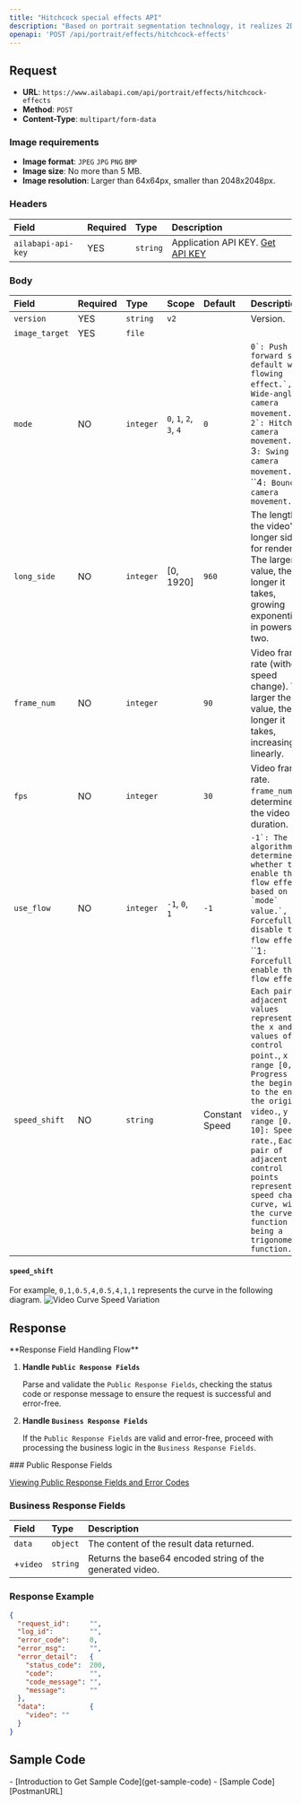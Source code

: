 ```yaml
---
title: "Hitchcock special effects API"
description: "Based on portrait segmentation technology, it realizes 2D to 3D conversion of photos to achieve the effect of 3D naked eye slow motion. The selfie image and the background image using Hitchcock technology senseless fusion, open the scene stretching video shooting new way to play, can be used for personal social entertainment, film and television drama effect simulation shooting, etc."
openapi: 'POST /api/portrait/effects/hitchcock-effects'
---
```


## Request

- **URL**: `https://www.ailabapi.com/api/portrait/effects/hitchcock-effects`
- **Method**: `POST`
- **Content-Type**: `multipart/form-data`

### Image requirements

- **Image format**: `JPEG` `JPG` `PNG` `BMP`
- **Image size**: No more than 5 MB.
- **Image resolution**: Larger than 64x64px, smaller than 2048x2048px.

### Headers

| Field              | Required | Type     | Description                                        |
|:-------------------|:---------|:---------|:---------------------------------------------------|
| `ailabapi-api-key` | YES      | `string` | Application API KEY. [Get API KEY](/doc/get-api-key) |

### Body

| Field          | Required | Type      | Scope                                                            | Default        | Description                                                                                                                                                                                                                                                                                                                                                                                                             |
|:---------------|:---------|:----------|:-----------------------------------------------------------------|:---------------|:------------------------------------------------------------------------------------------------------------------------------------------------------------------------------------------------------------------------------------------------------------------------------------------------------------------------------------------------------------------------------------------------------------------------|
| `version`      | YES      | `string`  | ``v2`` |                | Version.                                                                                                                                                                                                                                                                                                                                                                                                                |
| `image_target` | YES      | `file`    |                                                                  |                |                                                                                                                                                                                                                                                                                                                                                                                                                         |
| `mode`         | NO       | `integer` | ``0``, ``1``, ``2``, ``3``, ``4`` | `0`            | ``0`: Push forward shot, default with flowing effect.`, ``1`: Wide-angle camera movement.`, ``2`: Hitchcock camera movement.`, ``3`: Swing camera movement.`, ``4`: Bounce camera movement.` |
| `long_side`    | NO       | `integer` | [0, 1920]                                                        | `960`          | The length of the video's longer side for rendering. The larger the value, the longer it takes, growing exponentially in powers of two.                                                                                                                                                                                                                                                                                 |
| `frame_num`    | NO       | `integer` |                                                                  | `90`           | Video frame rate (without speed change). The larger the value, the longer it takes, increasing linearly.                                                                                                                                                                                                                                                                                                                |
| `fps`          | NO       | `integer` |                                                                  | `30`           | Video frame rate. `frame_num`/`fps` determines the video duration.                                                                                                                                                                                                                                                                                                                                                      |
| `use_flow`     | NO       | `integer` | ``-1``, ``0``, ``1`` | `-1`           | ``-1`: The algorithm determines whether to enable the flow effect based on the `mode` value.`, ``0`: Forcefully disable the flow effect.`, ``1`: Forcefully enable the flow effect.` |
| `speed_shift`  | NO       | `string`  |                                                                  | Constant Speed | `Each pair of adjacent values represents the x and y values of a control point.`, `x range [0, 1]: Progress from the beginning to the end of the original video.`, `y range [0.1, 10]: Speed rate.`, `Each pair of adjacent control points represents a speed change curve, with the curve function being a trigonometric function.` |

#### `speed_shift` 

For example, `0,1,0.5,4,0.5,4,1,1` represents the curve in the following diagram.
![Video Curve Speed Variation](https://ai-resource.ailabtools.com/hitchcock-special-effects/doc/speed_shift-example.webp)

## Response
<Warning>
**Response Field Handling Flow**

1. **Handle `Public Response Fields`**

   Parse and validate the `Public Response Fields`, checking the status code or response message to ensure the request is successful and error-free.

2. **Handle `Business Response Fields`**

   If the `Public Response Fields` are valid and error-free, proceed with processing the business logic in the `Business Response Fields`.
</Warning>
### Public Response Fields

<a href="/doc/response-description" target="_blank">Viewing Public Response Fields and Error Codes</a>

### Business Response Fields

| Field    | Type     | Description                                               |
|:---------|:---------|:----------------------------------------------------------|
| `data`   | `object` | The content of the result data returned.                  |
| +`video` | `string` | Returns the base64 encoded string of the generated video. |

### Response Example

```json
{
  "request_id":     "",
  "log_id":         "",
  "error_code":     0,
  "error_msg":      "",
  "error_detail":   {
    "status_code":  200,
    "code":         "",
    "code_message": "",
    "message":      ""
  },
  "data":           {
    "video": ""
  }
}
```

## Sample Code
<Tip>
- [Introduction to Get Sample Code](get-sample-code)
- [Sample Code][PostmanURL]

[PostmanURL]: https://documenter.getpostman.com/view/26387069/2s93JxqgHE#914a42a6-9cf7-46a9-b75c-d9726e31a3f0
</Tip>